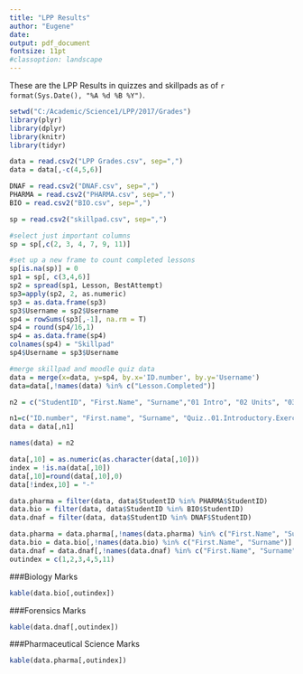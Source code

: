---
title: "LPP Results"
author: "Eugene"
date: 
output: pdf_document
fontsize: 11pt
#classoption: landscape
---

These are the LPP Results in quizzes and skillpads as of `r format(Sys.Date(), "%A %d %B %Y")`.

\small

```{r echo=F, message=F, warning=F}
setwd("C:/Academic/Science1/LPP/2017/Grades")
library(plyr)
library(dplyr)
library(knitr)
library(tidyr)

data = read.csv2("LPP Grades.csv", sep=",")
data = data[,-c(4,5,6)]

DNAF = read.csv2("DNAF.csv", sep=",")
PHARMA = read.csv2("PHARMA.csv", sep=",")
BIO = read.csv2("BIO.csv", sep=",")
```

```{r echo=F, message=F, warning=F}
sp = read.csv2("skillpad.csv", sep=",")

#select just important columns
sp = sp[,c(2, 3, 4, 7, 9, 11)]

#set up a new frame to count completed lessons
sp[is.na(sp)] = 0
sp1 = sp[, c(3,4,6)]
sp2 = spread(sp1, Lesson, BestAttempt)
sp3=apply(sp2, 2, as.numeric)
sp3 = as.data.frame(sp3)
sp3$Username = sp2$Username
sp4 = rowSums(sp3[,-1], na.rm = T)
sp4 = round(sp4/16,1)
sp4 = as.data.frame(sp4)
colnames(sp4) = "Skillpad"
sp4$Username = sp3$Username

#merge skillpad and moodle quiz data
data = merge(x=data, y=sp4, by.x='ID.number', by.y='Username')
data=data[,!names(data) %in% c("Lesson.Completed")]
```

```{r echo=F, message=F, warning=F}
n2 = c("StudentID", "First.Name", "Surname","01 Intro", "02 Units", "03 MSDS", "04a Moles", "04b CCol", "05 Dil", "06 Conc", "07 Meas.", "Exam1", "Skillpad")

n1=c("ID.number", "First.name", "Surname", "Quiz..01.Introductory.Exercise..Real.", "Quiz..02.Units...Measurement..Real.", "Quiz..03.MSDS.for.Benzoic.Acid..Real.", "Quiz..04a.Moles...Molarity..Real.", "Quiz..04b.Chemcollective.Moles..Real.", "Quiz..05.Dilutions..Real.", "Quiz..06.Concentrations..Real.", "Quiz..07.Measurement..Real.", "Quiz..Exam.1..Real.", "Skillpad")
data = data[,n1]

names(data) = n2

data[,10] = as.numeric(as.character(data[,10]))
index = !is.na(data[,10])
data[,10]=round(data[,10],0)
data[!index,10] = "-"

data.pharma = filter(data, data$StudentID %in% PHARMA$StudentID)
data.bio = filter(data, data$StudentID %in% BIO$StudentID)
data.dnaf = filter(data, data$StudentID %in% DNAF$StudentID)

data.pharma = data.pharma[,!names(data.pharma) %in% c("First.Name", "Surname")]
data.bio = data.bio[,!names(data.bio) %in% c("First.Name", "Surname")]
data.dnaf = data.dnaf[,!names(data.dnaf) %in% c("First.Name", "Surname")]
outindex = c(1,2,3,4,5,11)

```

###Biology Marks

```{r echo=F}
kable(data.bio[,outindex])

```

\newpage

###Forensics Marks

```{r echo=F}
kable(data.dnaf[,outindex])

```

\newpage

###Pharmaceutical Science Marks

```{r echo=F}
kable(data.pharma[,outindex])

```


